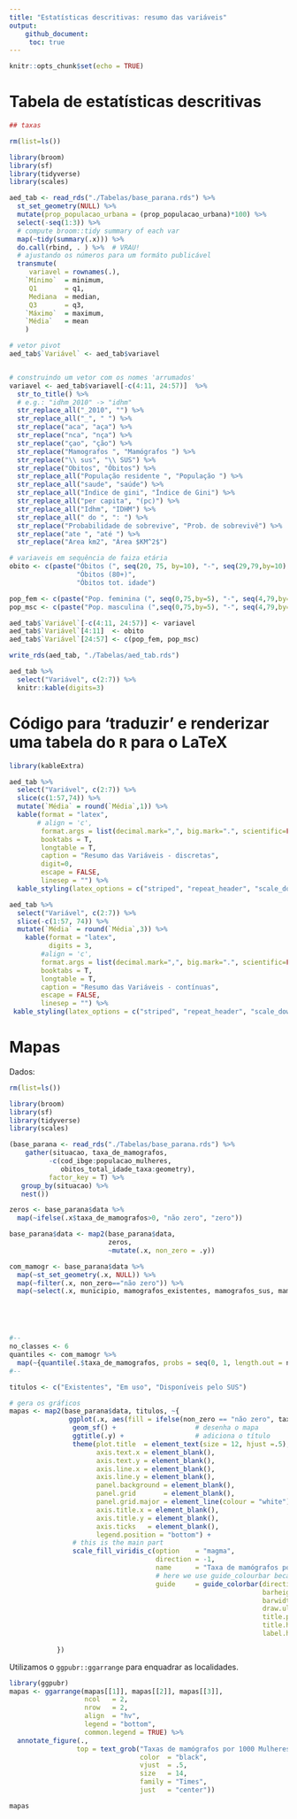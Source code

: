 ```yaml
---
title: "Estatísticas descritivas: resumo das variáveis"
output:
    github_document:
     toc: true
---
```


```r
knitr::opts_chunk$set(echo = TRUE)
```

# Tabela de estatísticas descritivas

```r
## taxas

rm(list=ls())

library(broom)
library(sf)
library(tidyverse)
library(scales)

aed_tab <- read_rds("./Tabelas/base_parana.rds") %>%
  st_set_geometry(NULL) %>%
  mutate(prop_populacao_urbana = (prop_populacao_urbana)*100) %>%
  select(-seq(1:3)) %>%
  # compute broom::tidy summary of each var
  map(~tidy(summary(.x))) %>% 
  do.call(rbind, . ) %>%  # VRAU!
  # ajustando os números para um formáto publicável
  transmute(
     variavel = rownames(.),
    `Mínimo`  = minimum, 
     Q1       = q1,      
     Mediana  = median,  
     Q3       = q3,      
    `Máximo`  = maximum, 
    `Média`   = mean
    )

# vetor pivot
aed_tab$`Variável` <- aed_tab$variavel


# construindo um vetor com os nomes 'arrumados'
variavel <- aed_tab$variavel[-c(4:11, 24:57)]  %>%
  str_to_title() %>%
  # e.g.: "idhm_2010" -> "idhm" 
  str_replace_all("_2010", "") %>%
  str_replace_all("_", " ") %>%
  str_replace("aca", "aça") %>%
  str_replace("nca", "nça") %>%
  str_replace("çao", "ção") %>%
  str_replace("Mamografos ", "Mamógrafos ") %>%
  str_replace("\\ sus", "\\ SUS") %>%
  str_replace("Obitos", "Óbitos") %>%
  str_replace_all("População residente ", "População ") %>%
  str_replace_all("saude", "saúde") %>%
  str_replace_all("Indice de gini", "Índice de Gini") %>%
  str_replace_all("per capita", "(pc)") %>%
  str_replace_all("Idhm", "IDHM") %>%
  str_replace_all(" do ", ": ") %>%
  str_replace("Probabilidade de sobrevive", "Prob. de sobrevivê") %>%
  str_replace("ate ", "até ") %>%
  str_replace("Area km2", "Área $KM^2$")

# variaveis em sequência de faiza etária
obito <- c(paste("Óbitos (", seq(20, 75, by=10), "-", seq(29,79,by=10), ")", sep = ""),
                 "Óbitos (80+)",
                 "Óbitos tot. idade")

pop_fem <- c(paste("Pop. feminina (", seq(0,75,by=5), "-", seq(4,79,by=5), ")", sep=""), "Pop. feminina (80+)")
pop_msc <- c(paste("Pop. masculina (",seq(0,75,by=5), "-", seq(4,79,by=5), ")", sep=""), "Pop. masculina (80+)")

aed_tab$`Variável`[-c(4:11, 24:57)] <- variavel
aed_tab$`Variável`[4:11]  <- obito
aed_tab$`Variável`[24:57] <- c(pop_fem, pop_msc)

write_rds(aed_tab, "./Tabelas/aed_tab.rds")

aed_tab %>%
  select("Variável", c(2:7)) %>%
  knitr::kable(digits=3)

```


# Código para 'traduzir' e renderizar uma tabela do `R` para o LaTeX

```r

library(kableExtra)

aed_tab %>%
  select("Variável", c(2:7)) %>%
  slice(c(1:57,74)) %>%
  mutate(`Média` = round(`Média`,1)) %>%
  kable(format = "latex",
       # align = 'c',
        format.args = list(decimal.mark=",", big.mark=".", scientific=FALSE),
        booktabs = T,
        longtable = T,
        caption = "Resumo das Variáveis - discretas",
        digit=0,
        escape = FALSE,
        linesep = "") %>%
  kable_styling(latex_options = c("striped", "repeat_header", "scale_down"))

aed_tab %>%
  select("Variável", c(2:7)) %>%
  slice(-c(1:57, 74)) %>%
  mutate(`Média` = round(`Média`,3)) %>%
    kable(format = "latex",
          digits = 3,
        #align = 'c',
        format.args = list(decimal.mark=",", big.mark=".", scientific=FALSE),
        booktabs = T,
        longtable = T,
        caption = "Resumo das Variáveis - contínuas",
        escape = FALSE,
        linesep = "") %>%
 kable_styling(latex_options = c("striped", "repeat_header", "scale_down"))
```


# Mapas

Dados:

```r

rm(list=ls())

library(broom)
library(sf)
library(tidyverse)
library(scales)

(base_parana <- read_rds("./Tabelas/base_parana.rds") %>%
    gather(situacao, taxa_de_mamografos,
          -c(cod_ibge:populacao_mulheres,
             obitos_total_idade_taxa:geometry),
          factor_key = T) %>%
   group_by(situacao) %>%
   nest())

```


```r

zeros <- base_parana$data %>%
  map(~ifelse(.x$taxa_de_mamografos>0, "não zero", "zero"))

base_parana$data <- map2(base_parana$data,
                         zeros,
                         ~mutate(.x, non_zero = .y))

com_mamogr <- base_parana$data %>%
  map(~st_set_geometry(.x, NULL)) %>%
  map(~filter(.x, non_zero=="não zero")) %>%
  map(~select(.x, municipio, mamografos_existentes, mamografos_sus, mamografos_em_uso))





#--
no_classes <- 6
quantiles <- com_mamogr %>%
  map(~{quantile(.$taxa_de_mamografos, probs = seq(0, 1, length.out = no_classes + 1))})
#--

titulos <- c("Existentes", "Em uso", "Disponíveis pelo SUS")

# gera os gráficos
mapas <- map2(base_parana$data, titulos, ~{
               ggplot(.x, aes(fill = ifelse(non_zero == "não zero", taxa_de_mamografos, NA))) +  # cria o ggplot
                geom_sf() +                    # desenha o mapa
                ggtitle(.y) +                  # adiciona o título
                theme(plot.title  = element_text(size = 12, hjust =.5),
                      axis.text.x = element_blank(),
                      axis.text.y = element_blank(),
                      axis.line.x = element_blank(),
                      axis.line.y = element_blank(),
                      panel.background = element_blank(),
                      panel.grid       = element_blank(),
                      panel.grid.major = element_line(colour = "white"),
                      axis.title.x = element_blank(),
                      axis.title.y = element_blank(),
                      axis.ticks   = element_blank(),
                      legend.position = "bottom") +
                # this is the main part
                scale_fill_viridis_c(option    = "magma",
                                     direction = -1,
                                     name      = "Taxa de mamógrafos por 1000 mulheres",
                                     # here we use guide_colourbar because it is still a continuous scale
                                     guide     = guide_colorbar(direction = "horizontal",
                                                                barheight = unit( 2, units = "mm"),
                                                                barwidth  = unit(50, units = "mm"),
                                                                draw.ulim = F,
                                                                title.position = 'top',
                                                                title.hjust = 0.5,
                                                                label.hjust = 0.5))
               
            })


```









Utilizamos o `ggpubr::ggarrange` para enquadrar as localidades.

```r
library(ggpubr)
mapas <- ggarrange(mapas[[1]], mapas[[2]], mapas[[3]],
                   ncol   = 2,
                   nrow   = 2,
                   align  = "hv",
                   legend = "bottom", 
                   common.legend = TRUE) %>%
  annotate_figure(.,
                 top = text_grob("Taxas de mamógrafos por 1000 Mulheres - Municípios do estado Paraná",
                                 color  = "black",
                                 vjust  = .5,
                                 size   = 14,
                                 family = "Times",
                                 just   = "center"))

mapas
```


